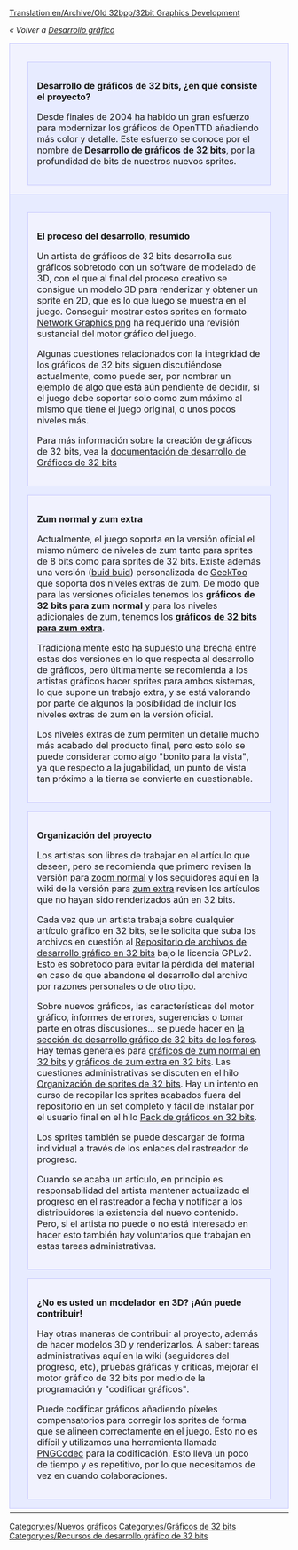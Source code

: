 [[Translation:en/Archive/Old 32bpp/32bit Graphics Development]]

''« Volver a [[es/Development/NewGRF/Main Page|Desarrollo gráfico]]''

{| width="100%"
|-
|colspan="2" style="background-color: #f1f2fe; border: 1px solid #c7c8fe; margin: 0; padding: 1em 1em 0em 1em;"|

<div style="margin:1em;padding:1em;border:1px solid #c7c8fe;background:#E7EBFF;">
<font size="3">'''Desarrollo de gráficos de 32 bits, ¿en qué consiste el proyecto?'''</font>

Desde finales de 2004 ha habido un gran esfuerzo para modernizar los gráficos de OpenTTD añadiendo más color y detalle. Este esfuerzo se conoce por el nombre de '''Desarrollo de gráficos de 32 bits''', por la profundidad de bits de nuestros nuevos sprites.
</div>

|-
|width="50%" style="background-color: #E7EBFF; border: 1px solid #c7c8fe; margin: 0; padding: 1em 1em 0em 1em;" valign="top"|

<div style="margin:1em;padding:1em;border:1px solid #c7c8fe;background:#f1f2fe;">
<font size="3">'''El proceso del desarrollo, resumido'''</font>

Un artista de gráficos de 32 bits desarrolla sus gráficos sobretodo con un software de modelado de 3D, con el que al final del proceso creativo se consigue un modelo 3D para renderizar y obtener un sprite en 2D, que es lo que luego se muestra en el juego. Conseguir mostrar estos sprites en formato [https://www.wikipedia.org/wiki/es:Portable Network Graphics png] ha requerido una revisión sustancial del motor gráfico del juego.

Algunas cuestiones relacionados con la integridad de los gráficos de 32 bits siguen discutiéndose actualmente, como puede ser, por nombrar un ejemplo de algo que está aún pendiente de decidir, si el juego debe soportar solo como zum máximo al mismo que tiene el juego original, o unos pocos niveles más.

Para más información sobre la creación de gráficos de 32 bits, vea la [[es/Archive/Old 32bpp/Documentación de desarrollo de Gráficos de 32 bits|documentación de desarrollo de Gráficos de 32 bits]]
</div>

<div style="margin:1em;padding:1em;border:1px solid #c7c8fe;background:#f1f2fe;">
<font size="3">'''Zum normal y zum extra'''</font>

Actualmente, el juego soporta en la versión oficial el mismo número de niveles de zum tanto para sprites de 8 bits como para sprites de 32 bits. Existe además una versión ([https://www.wikipedia.org/wiki/Software buid buid]) personalizada de [[en/GeekToo|GeekToo]] que soporta dos niveles extras de zum. De modo que para las versiones oficiales tenemos los '''gráficos de 32 bits para zum normal''' y para los niveles adicionales de zum, tenemos los '''[[es/Niveles de Zum Extra de 32 bits|gráficos de 32 bits para zum extra]]'''.

Tradicionalmente esto ha supuesto una brecha entre estas dos versiones en lo que respecta al desarrollo de gráficos, pero últimamente se recomienda a los artistas gráficos hacer sprites para ambos sistemas, lo que supone un trabajo extra, y se está valorando por parte de algunos la posibilidad de incluir los niveles extras de zum en la versión oficial.

Los niveles extras de zum permiten un detalle mucho más acabado del producto final, pero esto sólo se puede considerar como algo "bonito para la vista", ya que respecto a la jugabilidad, un punto de vista tan próximo a la tierra se convierte en cuestionable.
</div>

<div style="margin:1em;padding:1em;border:1px solid #c7c8fe;background:#f1f2fe;">
<font size="3">'''Organización del proyecto'''</font>

Los artistas son libres de trabajar en el artículo que deseen, pero se recomienda que primero revisen la versión para [[es/Archive/Old 32bpp/Rastreador de desarrollo de gráficos de 32 bits|zoom normal]] y los seguidores aquí en la wiki de la versión para [[es/Rastreador de desarrollo de gráficos de 32 bits (Zum extra)|zum extra]] revisen los artículos que no hayan sido renderizados aún en 32 bits.

Cada vez que un artista trabaja sobre cualquier artículo gráfico en 32 bits, se le solicita que suba los archivos en cuestión al [[es/Repositorio de archivos de desarrollo gráfico en 32 bits|Repositorio de archivos de desarrollo gráfico en 32 bits]] bajo la licencia GPLv2. Esto es sobretodo para evitar la pérdida del material en caso de que abandone el desarrollo del archivo por razones personales o de otro tipo.

Sobre nuevos gráficos, las características del motor gráfico, informes de errores, sugerencias o tomar parte en otras discusiones... se puede hacer en [http://www.tt-forums.net/viewforum.php?f=36 la sección de desarrollo gráfico de 32 bits de los foros]. Hay temas generales para [http://www.tt-forums.net/viewtopic.php?f=36&t=14549 gráficos de zum normal en 32 bits] y [http://www.tt-forums.net/viewtopic.php?f=36&t=36474 gráficos de zum extra en 32 bits]. Las cuestiones administrativas se discuten en el hilo [http://www.tt-forums.net/viewtopic.php?f=36&t=46667 Organización de sprites de 32 bits]. Hay un intento en curso de recopilar los sprites acabados fuera del repositorio en un set completo y fácil de instalar por el usuario final en el hilo [http://www.tt-forums.net/viewtopic.php?f=36&t=46682 Pack de gráficos en 32 bits].

Los sprites también se puede descargar de forma individual a través de los enlaces del rastreador de progreso.

Cuando se acaba un artículo, en principio es responsabilidad del artista mantener actualizado el progreso en el rastreador a fecha y notificar a los distribuidores la existencia del nuevo contenido. Pero, si el artista no puede o no está interesado en hacer esto también hay voluntarios que trabajan en estas tareas administrativas.
</div>

<div style="margin:1em;padding:1em;border:1px solid #c7c8fe;background:#f1f2fe;">
<font size="3">'''¿No es usted un modelador en 3D? ¡Aún puede contribuir!'''</font>

Hay otras maneras de contribuir al proyecto, además de hacer modelos 3D y renderizarlos. A saber: tareas administrativas aquí en la wiki (seguidores del progreso, etc), pruebas gráficas y críticas, mejorar el motor gráfico de 32 bits por medio de la programación y "codificar gráficos".

Puede codificar gráficos añadiendo píxeles compensatorios para corregir los sprites de forma que se alineen correctamente en el juego. Esto no es difícil y utilizamos una herramienta llamada [[es/PNGCodec|PNGCodec]] para la codificación. Esto lleva un poco de tiempo y es repetitivo, por lo que necesitamos de vez en cuando colaboraciones.
</div>

|width="50%" style="background-color: #E7EBFF; border: 1px solid #c7c8fe; margin: 0; padding: 1em 1em 0em 1em;" valign="top"|

<div style="margin:1em;padding:1em;border:1px solid #c7c8fe;background:#f1f2fe;">
[[File:en/8bpp opengfx normalzoom.jpeg|400px|center]]
''Escena del juego en 8 bits, zum al máximo nivel.'' 

[[File:en/32bpp normalzoom.jpeg|400px|center]]
''Escena del juego con gráficos de 32 bits para zum normal, zum al máximo nivel.'' 

[[File:en/32bpp fullzoom.jpeg|400px|center]]
''Escena del juego con gráficos de 32 bits para niveles extra, zum al máximo nivel.'' 

</div>

|-
|}


{{es/Caja de navegación de desarrollo gráfico}}

[[Category:es/Nuevos gráficos]][[Category:es/Gráficos de 32 bits]][[Category:es/Recursos de desarrollo gráfico de 32 bits]]